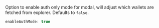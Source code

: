 Option to enable auth only mode for modal, will adjust which wallets are fetched from explorer. Defaults to `false`.

```ts
enableAuthMode: true
```
